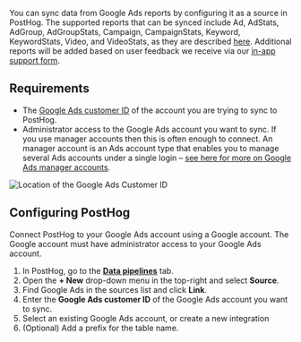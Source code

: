 You can sync data from Google Ads reports by configuring it as a source in PostHog. The supported reports that can be synced include Ad, AdStats, AdGroup, AdGroupStats, Campaign, CampaignStats, Keyword, KeywordStats, Video, and VideoStats, as they are described [here](https://cloud.google.com/bigquery/docs/google-ads-transformation). Additional reports will be added based on user feedback we receive via our [in-app support form](https://us.posthog.com/#panel=support%3Afeedback%3Adata_warehouse%3Alow%3Atrue).

## Requirements
- The [Google Ads customer ID](https://support.google.com/google-ads/answer/1704344) of the account you are trying to sync to PostHog.
- Administrator access to the Google Ads account you want to sync. If you use manager accounts then this is often enough to connect. An manager account is an Ads account type that enables you to manage several Ads accounts under a single login – [see here for more on Google Ads manager accounts](https://support.google.com/google-ads/answer/6139186).

![Location of the Google Ads Customer ID](https://res.cloudinary.com/dmukukwp6/image/upload/2024_10_31_at_15_15_51_a7a003008c.png)


## Configuring PostHog

Connect PostHog to your Google Ads account using a Google account. The Google account must have administrator access to your Google Ads account.


1. In PostHog, go to the **[Data pipelines](https://us.posthog.com/pipeline/sources)** tab.
2. Open the **+ New** drop-down menu in the top-right and select **Source**.
3. Find Google Ads in the sources list and click **Link**.
4. Enter the **Google Ads customer ID** of the Google Ads account you want to sync.
5. Select an existing Google Ads account, or create a new integration
6. (Optional) Add a prefix for the table name.

